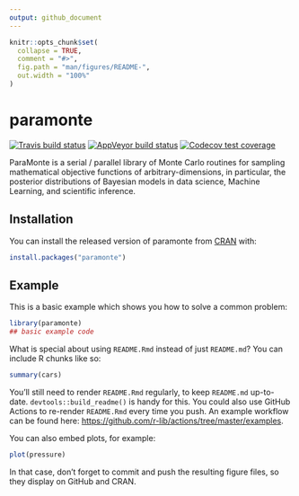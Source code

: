 ```yaml
---
output: github_document
---
```


<!-- README.md is generated from README.Rmd. Please edit that file -->

```r
knitr::opts_chunk$set(
  collapse = TRUE,
  comment = "#>",
  fig.path = "man/figures/README-",
  out.width = "100%"
)
```

# paramonte

<!-- badges: start -->
[![Travis build status](https://travis-ci.com/ShashankKumbhare/paramonteR.svg?branch=master)](https://travis-ci.com/ShashankKumbhare/paramonteR)
[![AppVeyor build status](https://ci.appveyor.com/api/projects/status/github/ShashankKumbhare/paramonteR?branch=master&svg=true)](https://ci.appveyor.com/project/ShashankKumbhare/paramonteR)
[![Codecov test coverage](https://codecov.io/gh/ShashankKumbhare/paramonteR/branch/master/graph/badge.svg)](https://codecov.io/gh/ShashankKumbhare/paramonteR?branch=master)
<!-- badges: end -->

ParaMonte is a serial / parallel library of Monte Carlo routines for sampling
mathematical objective functions of arbitrary-dimensions, in particular,
the posterior distributions of Bayesian models in data science,
Machine Learning, and scientific inference.

## Installation

You can install the released version of paramonte from [CRAN](https://CRAN.R-project.org) with:

``` r
install.packages("paramonte")
```

## Example

This is a basic example which shows you how to solve a common problem:

```r
library(paramonte)
## basic example code
```

What is special about using `README.Rmd` instead of just `README.md`? You can include R chunks like so:

```r
summary(cars)
```

You'll still need to render `README.Rmd` regularly, to keep `README.md` up-to-date. `devtools::build_readme()` is handy for this. You could also use GitHub Actions to re-render `README.Rmd` every time you push. An example workflow can be found here: <https://github.com/r-lib/actions/tree/master/examples>.

You can also embed plots, for example:

```r
plot(pressure)
```

In that case, don't forget to commit and push the resulting figure files, so they display on GitHub and CRAN.
